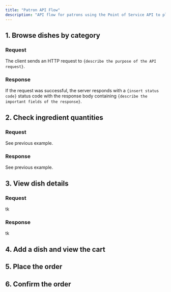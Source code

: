 ```yaml
---
title: "Patron API Flow"
description: "API flow for patrons using the Point of Service API to place a food order."
---
```


## 1. Browse dishes by category

### Request

The client sends an HTTP request to `{describe the purpose of the API request}`.

### Response

If the request was successful, the server responds with a `{insert status code}` status code with the response body containing `{describe the important fields of the response}`.

## 2. Check ingredient quantities

### Request

See previous example.

### Response

See previous example.

## 3. View dish details

### Request

tk

### Response

tk

## 4. Add a dish and view the cart

## 5. Place the order

## 6. Confirm the order